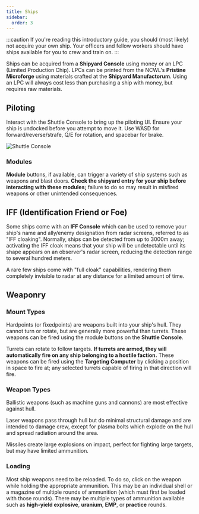 ```yaml
---
title: Ships
sidebar:
  order: 3
---
```


:::caution
If you're reading this introductory guide, you should (most likely) not acquire your own ship. Your officers and fellow workers should have ships available for you to crew and train on.
:::

Ships can be acquired from a **Shipyard Console** using money or an LPC (Limited Production Chip). LPCs can be printed from the NCWL's **Pristine Microforge** using materials crafted at the **Shipyard Manufactorum**. Using an LPC will always cost less than purchasing a ship with money, but requires raw materials.

## Piloting

Interact with the Shuttle Console to bring up the piloting UI. Ensure your ship is undocked before you attempt to move it. Use WASD for forward/reverse/strafe, Q/E for rotation, and spacebar for brake.

![Shuttle Console](../../../assets/images/shuttle-console.png)

### Modules

**Module** buttons, if available, can trigger a variety of ship systems such as weapons and blast doors. **Check the shipyard entry for your ship before interacting with these modules;** failure to do so may result in misfired weapons or other unintended consequences.


## IFF (Identification Friend or Foe)

Some ships come with an **IFF Console** which can be used to remove your ship's name and ally/enemy designation from radar screens, referred to as "IFF cloaking". Normally, ships can be detected from up to 3000m away; activating the IFF cloak means that your ship will be undetectable until its shape appears on an observer's radar screen, reducing the detection range to several hundred meters.

A rare few ships come with "full cloak" capabilities, rendering them completely invisible to radar at any distance for a limited amount of time.


## Weaponry

### Mount Types

Hardpoints (or fixedpoints) are weapons built into your ship's hull. They cannot turn or rotate, but are generally more powerful than turrets. These weapons can be fired using the module buttons on the **Shuttle Console**.

Turrets can rotate to follow targets. **If turrets are armed, they will automatically fire on any ship belonging to a hostile faction.** These weapons can be fired using the **Targeting Computer** by clicking a position in space to fire at; any selected turrets capable of firing in that direction will fire.

### Weapon Types 

Ballistic weapons (such as machine guns and cannons) are most effective against hull.

Laser weapons pass through hull but do minimal structural damage and are intended to damage crew, except for plasma bolts which explode on the hull and spread radiation around the area.

Missiles create large explosions on impact, perfect for fighting large targets, but may have limited ammunition.

### Loading

Most ship weapons need to be reloaded. To do so, click on the weapon while holding the appropriate ammunition. This may be an individual shell or a magazine of multiple rounds of ammunition (which must first be loaded with those rounds). There may be multiple types of ammunition available such as **high-yield explosive**, **uranium**, **EMP**, or **practice** rounds.